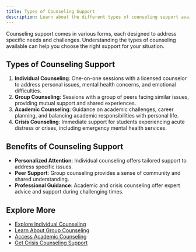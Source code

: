 ```yaml
---
title: Types of Counseling Support
description: Learn about the different types of counseling support available and how they can help you manage various challenges.
---
```


Counseling support comes in various forms, each designed to address specific needs and challenges. Understanding the types of counseling available can help you choose the right support for your situation.

## Types of Counseling Support

1. **Individual Counseling**: One-on-one sessions with a licensed counselor to address personal issues, mental health concerns, and emotional difficulties.
2. **Group Counseling**: Sessions with a group of peers facing similar issues, providing mutual support and shared experiences.
3. **Academic Counseling**: Guidance on academic challenges, career planning, and balancing academic responsibilities with personal life.
4. **Crisis Counseling**: Immediate support for students experiencing acute distress or crises, including emergency mental health services.

## Benefits of Counseling Support

- **Personalized Attention**: Individual counseling offers tailored support to address specific issues.
- **Peer Support**: Group counseling provides a sense of community and shared understanding.
- **Professional Guidance**: Academic and crisis counseling offer expert advice and support during challenging times.

## Explore More

- [Explore Individual Counseling](/resources/individual-counseling)
- [Learn About Group Counseling](/resources/group-counseling)
- [Access Academic Counseling](/resources/academic-counseling)
- [Get Crisis Counseling Support](/resources/crisis-counseling)
